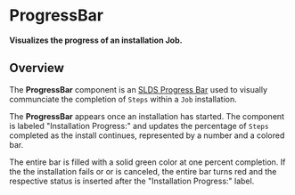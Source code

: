
<Meta title="Jobs/ProgressBar/Docs" />

# ProgressBar

**Visualizes the progress of an installation Job.**

## Overview

The **ProgressBar** component is an
[SLDS Progress Bar](https://react.lightningdesignsystem.com/components/progress-bars/)
used to visually communciate the completion of `Steps` within a `Job`
installation.

<Story id="jobs-progressbar-example--progress-bar-component" />

The **ProgressBar** appears once an installation has started. The component is
labeled "Installation Progress:" and updates the percentage of `Steps` completed
as the install continues, represented by a number and a colored bar.

The entire bar is filled with a solid green color at one percent completion. If
the the installation fails or or is canceled, the entire bar turns red and the
respective status is inserted after the "Installation Progress:" label.
